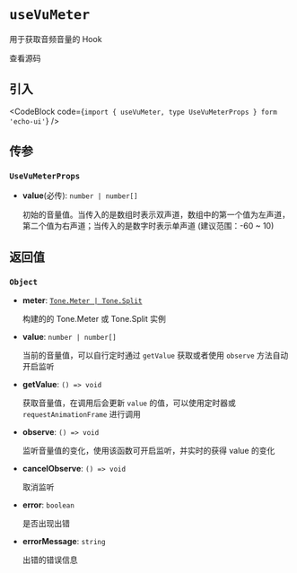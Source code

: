 
# `useVuMeter`

用于获取音频音量的 Hook

<Link
  href="https://github.com/codeacme17/echo-ui/blob/main/packages/hooks/useVuMeter.ts"
  target="_blank"
  size="sm"
  className="flex items-center"
>
  <Github className="w-4 h-4" />
  <span className="ml-2">查看源码</span>
</Link>

## 引入

<CodeBlock code={`import { useVuMeter, type UseVuMeterProps } form 'echo-ui'`} />

## 传参

### `UseVuMeterProps`

- **value**(必传): `number | number[]`

  初始的音量值。当传入的是数组时表示双声道，数组中的第一个值为左声道，第二个值为右声道；当传入的是数字时表示单声道 (建议范围：-60 ~ 10)

## 返回值

### `Object`

- **meter**: [`Tone.Meter | Tone.Split`](https://tonejs.github.io/docs/14.7.77/Meter)

  构建的的 Tone.Meter 或 Tone.Split 实例

- **value**: `number | number[]`

  当前的音量值，可以自行定时通过 `getValue` 获取或者使用 `observe` 方法自动开启监听

- **getValue**: `() => void`

  获取音量值，在调用后会更新 `value` 的值，可以使用定时器或 `requestAnimationFrame` 进行调用

- **observe**: `() => void`

  监听音量值的变化，使用该函数可开启监听，并实时的获得 value 的变化

- **cancelObserve**: `() => void`

  取消监听

- **error**: `boolean`

  是否出现出错

- **errorMessage**: `string`

  出错的错误信息
